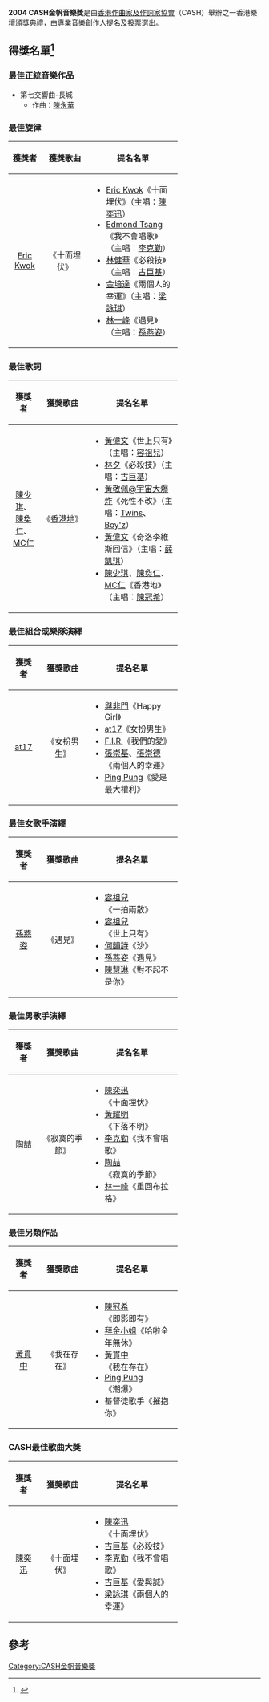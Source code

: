 '''2004 CASH金帆音樂獎'''是由[[香港作曲家及作詞家協會|香港作曲家及作詞家協會]]（CASH）舉辦之一香港樂壇頒獎典禮，由專業音樂創作人提名及投票選出。

== 得獎名單<ref>{{Cite web |url=http://www.cash.org.hk/hk/content/web.do?page=2003To2004 |title=CASH 金帆音樂獎 2003/2004 |accessdate=2009-10-03 |archive-date=2008-10-25 |archive-url=https://web.archive.org/web/20081025144649/http://www.cash.org.hk/hk/content/web.do?page=2003To2004 |dead-url=yes }}</ref> ==
=== 最佳正統音樂作品 ===
*第七交響曲-長城             
**作曲：[[陳永華|陳永華]]
=== 最佳旋律 ===

{| border=1 cellspacing=0 width=80% align=lsft
|-
!colspan=1 width=15%| 獲獎者
!colspan=1 width=24%| 獲獎歌曲
!colspan=1 width=45%| 提名名單
|-
|align=center |[[Eric_Kwok|Eric Kwok]]
|align=center |《十面埋伏》
|align=left |
* [[Eric_Kwok|Eric Kwok]]《十面埋伏》（主唱：[[陳奕迅|陳奕迅]]）
* [[Edmond_Tsang|Edmond Tsang]]《我不會唱歌》（主唱：[[李克勤|李克勤]]）
* [[林健華|林健華]]《必殺技》（主唱：[[古巨基|古巨基]]）
* [[金培達|金培達]]《兩個人的幸運》（主唱：[[梁詠琪|梁詠琪]]）
* [[林一峰|林一峰]]《遇見》（主唱：[[孫燕姿|孫燕姿]]）
|}

=== 最佳歌詞 ===

{| border=1 cellspacing=0 width=80% align=lsft
|-
!colspan=1 width=15%| 獲獎者
!colspan=1 width=24%| 獲獎歌曲
!colspan=1 width=45%| 提名名單
|-
|align=center | [[陳少琪|陳少琪]]、[[陳奐仁|陳奐仁]]、[[MC仁|MC仁]]
|align=center |《[[香港地|香港地]]》
|align=left |
* [[黃偉文|黃偉文]]《世上只有》（主唱：[[容祖兒|容祖兒]]）
* [[林夕|林夕]]《必殺技》（主唱：[[古巨基|古巨基]]）
* [[黃敬佩|黃敬佩@宇宙大爆炸]]《死性不改》（主唱：[[Twins|Twins]]、[[Boy'z|Boy'z]]）
* [[黃偉文|黃偉文]]《奇洛李維斯回信》（主唱：[[薛凱琪|薛凱琪]]）
* [[陳少琪|陳少琪]]、[[陳奐仁|陳奐仁]]、[[MC仁|MC仁]]《香港地》（主唱：[[陳冠希|陳冠希]]）
|}

=== 最佳組合或樂隊演繹 ===

{| border=1 cellspacing=0 width=80% align=lsft
|-
!colspan=1 width=15%| 獲獎者
!colspan=1 width=24%| 獲獎歌曲
!colspan=1 width=45%| 提名名單
|-
|align=center |[[at17|at17]]
|align=center | 《女扮男生》
|align=left |
* [[與非門|與非門]]《Happy Girl》
* [[at17|at17]]《女扮男生》
* [[F.I.R.|F.I.R.]]《我們的愛》
* [[張崇基|張崇基]]、[[張崇德|張崇德]]《兩個人的幸運》
* [[Ping_Pung|Ping Pung]]《愛是最大權利》
|}

=== 最佳女歌手演繹 ===

{| border=1 cellspacing=0 width=80% align=lsft
|-
!colspan=1 width=15%| 獲獎者
!colspan=1 width=24%| 獲獎歌曲
!colspan=1 width=45%| 提名名單
|-
|align=center | [[孫燕姿|孫燕姿]]
|align=center |《遇見》
|align=left |
* [[容祖兒|容祖兒]]《一拍兩散》
* [[容祖兒|容祖兒]]《世上只有》
* [[何韻詩|何韻詩]]《沙》
* [[孫燕姿|孫燕姿]]《遇見》
* [[陳慧琳|陳慧琳]]《對不起不是你》
|}

=== 最佳男歌手演繹 ===

{| border=1 cellspacing=0 width=80% align=lsft
|-
!colspan=1 width=15%| 獲獎者
!colspan=1 width=24%| 獲獎歌曲
!colspan=1 width=45%| 提名名單
|-
|align=center | [[陶喆|陶喆]]
|align=center |《寂寞的季節》
|align=left |
* [[陳奕迅|陳奕迅]]《十面埋伏》
* [[黃耀明|黃耀明]]《下落不明》
* [[李克勤|李克勤]]《我不會唱歌》
* [[陶喆|陶喆]]《寂寞的季節》
* [[林一峰|林一峰]]《重回布拉格》
|}

=== 最佳另類作品 ===

{| border=1 cellspacing=0 width=80% align=lsft
|-
!colspan=1 width=15%| 獲獎者
!colspan=1 width=24%| 獲獎歌曲
!colspan=1 width=45%| 提名名單
|-
|align=center | [[黃貫中|黃貫中]]
|align=center |《我在存在》 
|align=left |
* [[陳冠希|陳冠希]]《即影即有》
* [[拜金小姐|拜金小姐]]《哈啦全年無休》
* [[黃貫中|黃貫中]]《我在存在》 
* [[Ping_Pung|Ping Pung]]《潮爆》
* 基督徒歌手《摧抱你》
|}

=== CASH最佳歌曲大獎 ===

{| border=1 cellspacing=0 width=80% align=lsft
|-
!colspan=1 width=15%| 獲獎者
!colspan=1 width=24%| 獲獎歌曲
!colspan=1 width=45%| 提名名單
|-
|align=center | [[陳奕迅|陳奕迅]]
|align=center |《十面埋伏》
|align=left |
* [[陳奕迅|陳奕迅]]《十面埋伏》
* [[古巨基|古巨基]]《必殺技》
* [[李克勤|李克勤]]《我不會唱歌》
* [[古巨基|古巨基]]《愛與誠》
* [[梁詠琪|梁詠琪]]《兩個人的幸運》
|}

== 參考 ==
<div class="references-small">
<references />
</div>

{{CASH金帆音樂獎}}
{{香港音乐颁奖典礼}}

[[Category:CASH金帆音樂獎|Category:CASH金帆音樂獎]]